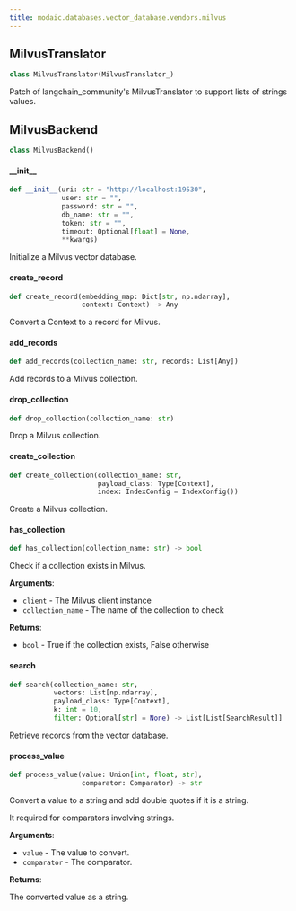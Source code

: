```yaml
---
title: modaic.databases.vector_database.vendors.milvus
---
```


## MilvusTranslator

```python
class MilvusTranslator(MilvusTranslator_)
```

Patch of langchain_community's MilvusTranslator to support lists of strings values.

## MilvusBackend

```python
class MilvusBackend()
```

#### \_\_init\_\_

```python
def __init__(uri: str = "http://localhost:19530",
             user: str = "",
             password: str = "",
             db_name: str = "",
             token: str = "",
             timeout: Optional[float] = None,
             **kwargs)
```

Initialize a Milvus vector database.

#### create\_record

```python
def create_record(embedding_map: Dict[str, np.ndarray],
                  context: Context) -> Any
```

Convert a Context to a record for Milvus.

#### add\_records

```python
def add_records(collection_name: str, records: List[Any])
```

Add records to a Milvus collection.

#### drop\_collection

```python
def drop_collection(collection_name: str)
```

Drop a Milvus collection.

#### create\_collection

```python
def create_collection(collection_name: str,
                      payload_class: Type[Context],
                      index: IndexConfig = IndexConfig())
```

Create a Milvus collection.

#### has\_collection

```python
def has_collection(collection_name: str) -> bool
```

Check if a collection exists in Milvus.

**Arguments**:

- `client` - The Milvus client instance
- `collection_name` - The name of the collection to check
  

**Returns**:

- `bool` - True if the collection exists, False otherwise

#### search

```python
def search(collection_name: str,
           vectors: List[np.ndarray],
           payload_class: Type[Context],
           k: int = 10,
           filter: Optional[str] = None) -> List[List[SearchResult]]
```

Retrieve records from the vector database.

#### process\_value

```python
def process_value(value: Union[int, float, str],
                  comparator: Comparator) -> str
```

Convert a value to a string and add double quotes if it is a string.

It required for comparators involving strings.

**Arguments**:

- `value` - The value to convert.
- `comparator` - The comparator.
  

**Returns**:

  The converted value as a string.


